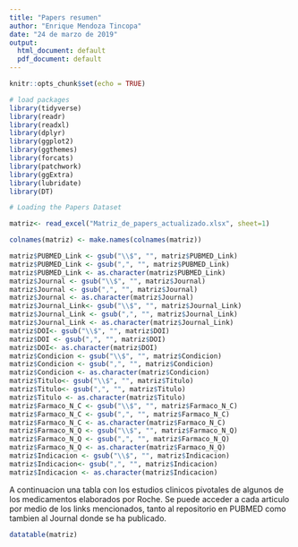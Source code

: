 ```yaml
---
title: "Papers resumen"
author: "Enrique Mendoza Tincopa"
date: "24 de marzo de 2019"
output:
  html_document: default
  pdf_document: default
---
```


```r
knitr::opts_chunk$set(echo = TRUE)

# load packages
library(tidyverse)
library(readr)
library(readxl)
library(dplyr)
library(ggplot2)
library(ggthemes)
library(forcats)
library(patchwork)
library(ggExtra)
library(lubridate)
library(DT)

# Loading the Papers Dataset

matriz<- read_excel("Matriz_de_papers_actualizado.xlsx", sheet=1)
```


```r

colnames(matriz) <- make.names(colnames(matriz))

matriz$PUBMED_Link <- gsub("\\$", "", matriz$PUBMED_Link)
matriz$PUBMED_Link <- gsub(",", "", matriz$PUBMED_Link)
matriz$PUBMED_Link <- as.character(matriz$PUBMED_Link)
matriz$Journal <- gsub("\\$", "", matriz$Journal)
matriz$Journal <- gsub(",", "", matriz$Journal)
matriz$Journal <- as.character(matriz$Journal)
matriz$Journal_Link<- gsub("\\$", "", matriz$Journal_Link)
matriz$Journal_Link <- gsub(",", "", matriz$Journal_Link)
matriz$Journal_Link <- as.character(matriz$Journal_Link)
matriz$DOI<- gsub("\\$", "", matriz$DOI)
matriz$DOI <- gsub(",", "", matriz$DOI)
matriz$DOI<- as.character(matriz$DOI)
matriz$Condicion <- gsub("\\$", "", matriz$Condicion)
matriz$Condicion <- gsub(",", "", matriz$Condicion)
matriz$Condicion <- as.character(matriz$Condicion)
matriz$Titulo<- gsub("\\$", "", matriz$Titulo)
matriz$Titulo<- gsub(",", "", matriz$Titulo)
matriz$Titulo <- as.character(matriz$Titulo)
matriz$Farmaco_N_C <- gsub("\\$", "", matriz$Farmaco_N_C)
matriz$Farmaco_N_C <- gsub(",", "", matriz$Farmaco_N_C)
matriz$Farmaco_N_C <- as.character(matriz$Farmaco_N_C)
matriz$Farmaco_N_Q <- gsub("\\$", "", matriz$Farmaco_N_Q)
matriz$Farmaco_N_Q <- gsub(",", "", matriz$Farmaco_N_Q)
matriz$Farmaco_N_Q <- as.character(matriz$Farmaco_N_Q)
matriz$Indicacion <- gsub("\\$", "", matriz$Indicacion)
matriz$Indicacion<- gsub(",", "", matriz$Indicacion)
matriz$Indicacion <- as.character(matriz$Indicacion)
```


A continuacion una tabla con los estudios clinicos pivotales de algunos de los medicamentos elaborados por Roche. Se puede acceder a cada articulo por medio de los links mencionados, tanto al repositorio en PUBMED como tambien al Journal donde se ha publicado.


```r
datatable(matriz)
```

